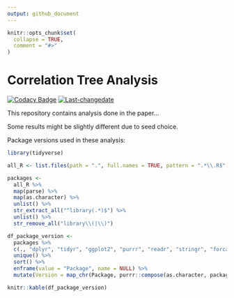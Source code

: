 ```yaml
---
output: github_document
---
```


<!-- README.md is generated from README.Rmd. Please edit that file -->

```r
knitr::opts_chunk$set(
  collapse = TRUE,
  comment = "#>"
)
```
# Correlation Tree Analysis

<!-- badges: start -->
[![Codacy Badge](https://api.codacy.com/project/badge/Grade/ba04cd22d16047bb831608b9a7a6702f)](https://www.codacy.com/app/abichat/correlationtree_analysis?utm_source=github.com&amp;utm_medium=referral&amp;utm_content=abichat/correlationtree_analysis&amp;utm_campaign=Badge_Grade)
[![Last-changedate](https://img.shields.io/badge/last%20change-`r gsub('-', '--', Sys.Date())`-yellowgreen.svg)](/commits/master)
<!-- badges: end -->

This repository contains analysis done in the paper…

Some results might be slightly different due to seed choice.

Package versions used in these analysis:
```r
library(tidyverse)

all_R <- list.files(path = ".", full.names = TRUE, pattern = ".*\\.R$", recursive = TRUE)

packages <-
  all_R %>% 
  map(parse) %>% 
  map(as.character) %>% 
  unlist() %>% 
  str_extract_all("^library(.*)$") %>% 
  unlist() %>% 
  str_remove_all("library\\(|\\)")

df_package_version <-
  packages %>% 
  c(., "dplyr", "tidyr", "ggplot2", "purrr", "readr", "stringr", "forcats") %>% 
  unique() %>% 
  sort() %>% 
  enframe(value = "Package", name = NULL) %>% 
  mutate(Version = map_chr(Package, purrr::compose(as.character, packageVersion)))

knitr::kable(df_package_version)
```

